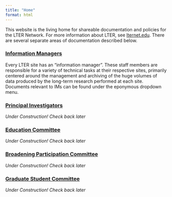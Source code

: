 ```yaml
---
title: "Home"
format: html
---
```


This website is the living home for shareable documentation and policies for the LTER Network. For more information about LTER, see [lternet.edu](https://lternet.edu/). There are several separate areas of documentation described below.

### [Information Managers](im/home.qmd)

Every LTER site has an "information manager". These staff members are responsible for a variety of technical tasks at their respective sites, primarily centered around the management and archiving of the huge volumes of data produced by the long-term research performed at each site. Documents relevant to IMs can be found under the eponymous dropdown menu.

### [Principal Investigators](pi/home.qmd)

_Under Construction! Check back later_

### [Education Committee](edu/home.qmd)

_Under Construction! Check back later_

### [Broadening Participation Committee](bp/home.qmd)

_Under Construction! Check back later_

### [Graduate Student Committee](grad/home.qmd)

_Under Construction! Check back later_

